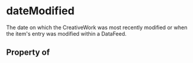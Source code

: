 # dateModified

The date on which the CreativeWork was most recently modified or when the item's entry was modified within a DataFeed.

## Property of



